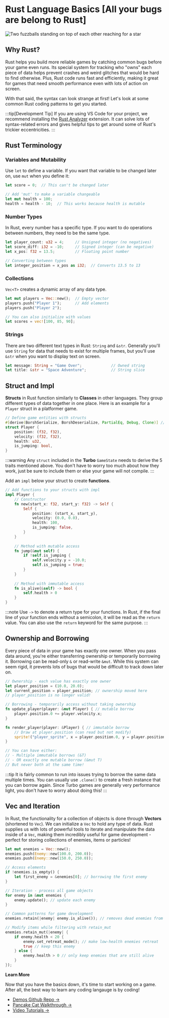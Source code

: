 # Rust Language Basics [All your bugs are belong to Rust]

![Two fuzzballs standing on top of each other reaching for a star](/helping.png)

## Why Rust?

Rust helps you build more reliable games by catching common bugs before your game even runs. Its special system for tracking who "owns" each piece of data helps prevent crashes and weird glitches that would be hard to find otherwise. Plus, Rust code runs fast and efficiently, making it great for games that need smooth performance even with lots of action on screen.

With that said, the syntax can look strange at first! Let's look at some common Rust coding patterns to get you started.

:::tip[Development Tip]
If you are using VS Code for your project, we recommend installing the [Rust Analyzer](https://rust-analyzer.github.io/) extension. It can solve lots of syntax-related errors and gives helpful tips to get around some of Rust's trickier eccentricities.
:::

## Rust Terminology

### Variables and Mutability
Use `let` to define a variable. If you want that variable to be changed later on, use `mut` when you define it:

```rust
let score = 0;  // This can't be changed later

// Add 'mut' to make a variable changeable
let mut health = 100;
health = health - 10;  // This works because health is mutable
```

### Number Types
In Rust, every number has a specific type. If you want to do operations between numbers, they need to be the same type.
```rust
let player_count: u32 = 4;     // Unsigned integer (no negatives)
let score_diff: i32 = -10;     // Signed integer (can be negative)
let x_pos: f32 = 13.5;         // Floating point number

// Converting between types
let integer_position = x_pos as i32;  // Converts 13.5 to 13
```

### Collections
`Vec<T>` creates a dynamic array of any data type.
```rust
let mut players = Vec::new();  // Empty vector
players.push("Player 1");      // Add elements
players.push("Player 2");

// You can also initialize with values
let scores = vec![100, 85, 90];
```

### Strings
There are two different text types in Rust: `String` and `&str`. Generally you'll use `String` for data that needs to exist for multiple frames, but you'll use `&str` when you want to display text on screen.
```rust
let message: String = "Game Over";             // Owned string
let title: &str = "Space Adventure";           // String slice

```

## Struct and Impl

**Structs** in Rust function similarly to **Classes** in other languages. They group different types of data together in one place. 
Here is an example for a `Player` struct in a platformer game.

```rust
// Define game entities with structs
#[derive(BorshSerialize, BorshDeserialize, PartialEq, Debug, Clone)] //Turbo structs need to derive these 5 traits to serialize properly
struct Player {
    position: (f32, f32),
    velocity: (f32, f32),
    health: u32,
    is_jumping: bool,
}
```
:::warning
Any `struct` included in the **Turbo** `GameState` needs to derive the 5 traits mentioned above. You don't have to worry too much about how they work, just be sure to include them or else your game will not compile.
:::


Add an `impl` below your struct to create **functions**.

```rust
// Add functions to your structs with impl
impl Player {
    // Constructor
    fn new(start_x: f32, start_y: f32) -> Self {
        Self {
            position: (start_x, start_y),
            velocity: (0.0, 0.0),
            health: 100,
            is_jumping: false,
        }
    }
    
    // Method with mutable access
    fn jump(&mut self) {
        if !self.is_jumping {
            self.velocity.y = -10.0;
            self.is_jumping = true;
        }
    }
    
    // Method with immutable access
    fn is_alive(&self) -> bool {
        self.health > 0
    }
}
```
:::note
Use `->` to denote a return type for your functions. In Rust, if the final line of your function ends without a semicolon, it will be read as the `return` value. You can also use the `return` keyword for the same purpose.
:::


## Ownership and Borrowing
Every piece of data in your game has exactly one owner. When you pass data around, you're either transferring ownership or temporarily borrowing it. Borrowing can be read-only `&` or read-write `&mut`. While this system can seem rigid, it prevents lots of bugs that would be difficult to track down later on.


```rust
// Ownership - each value has exactly one owner
let player_position = (10.0, 20.0);
let current_position = player_position; // ownership moved here
// player_position is no longer valid!

// Borrowing - temporarily access without taking ownership
fn update_player(player: &mut Player) { // mutable borrow
    player.position.0 += player.velocity.x;
}

fn render_player(player: &Player) { // immutable borrow
    // Draw at player.position (can read but not modify)
    sprite!("player_sprite", x = player.position.0, y = player.position.1);
}

// You can have either:
// - Multiple immutable borrows (&T)
// - OR exactly one mutable borrow (&mut T)
// But never both at the same time!
```
:::tip
It is fairly common to run into issues trying to borrow the same data multiple times. You can usually use `.clone()` to create a fresh instance that you can borrow again. Since Turbo games are generally very performance light, you don't have to worry about doing this! 
:::


## Vec and Iteration

In Rust, the functionality for a collection of objects is done through **Vectors** (shortened to `Vec`). We can initialize a `Vec` to hold any type of data. Rust supplies us with lots of powerful tools to iterate and manipulate the data inside of a `Vec`, making them incredibly useful for game development - perfect for storing collections of enemies, items or particles!

```rust
let mut enemies = Vec::new();
enemies.push(Enemy::new(100.0, 200.0));
enemies.push(Enemy::new(150.0, 250.0));

// Access elements
if !enemies.is_empty() {
    let first_enemy = &enemies[0]; // borrowing the first enemy
}

// Iteration - process all game objects
for enemy in &mut enemies {
    enemy.update(); // update each enemy
}

// Common patterns for game development
enemies.retain(|enemy| enemy.is_alive()); // removes dead enemies from the enemies vec

// Modify items while filtering with retain_mut
enemies.retain_mut(|enemy| {
    if enemy.health < 20 {
        enemy.set_retreat_mode(); // make low-health enemies retreat
        true // keep this enemy
    } else {
        enemy.health > 0 // only keep enemies that are still alive
    }
});
```
**Learn More**

Now that you have the basics down, it's time to start working on a game. After all, the best way to learn any coding langauge is by coding!

- [Demos Github Repo &rarr;](http://github.com/super-turbo-society/turbo-demos)
- [Pancake Cat Walkthrough &rarr;](/learn/tutorials/pancake-cat)
- [Video Tutorials &rarr;](https://www.youtube.com/@makegamesfast)
